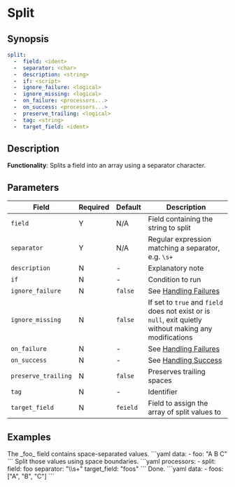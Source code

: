 # Split

## Synopsis

```yaml {2,3}
split:
  -  field: <ident>
  -  separator: <char>
  -  description: <string>
  -  if: <script>
  -  ignore_failure: <logical>
  -  ignore_missing: <logical>
  -  on_failure: <processors...>
  -  on_success: <processors...>
  -  preserve_trailing: <logical>
  -  tag: <string>
  -  target_field: <ident>
```

## Description

**Functionality**: Splits a field into an array using a separator character.

## Parameters

|Field|Required|Default|Description|
|---|---|---|---|
|`field`|Y|N/A|Field containing the string to split|
|`separator`|Y|N/A|Regular expression matching a separator, e.g. `\s+`|
|`description`|N|-|Explanatory note|
|`if`|N|-|Condition to run|
|`ignore_failure`|N|`false`|See [Handling Failures](../handling-failures.mdx)|
|`ignore_missing`|N|`false`|If set to `true` and `field` does not exist or is `null`, exit quietly without making any modifications|
|`on_failure`|N|-|See [Handling Failures](../handling-failures.mdx)|
|`on_success`|N|-|See [Handling Success](../handling-success.mdx)|
|`preserve_trailing`|N|`false`|Preserves trailing spaces|
|`tag`|N|-|Identifier|
|`target_field`|N|`feield`|Field to assign the array of split values to|

## Examples

<Example>
   <Description>
      The _foo_ field contains space-separated values.
   </Description>
   <SampleCode>
      ```yaml
      data:
         - foo: "A B C"
      ```
   </SampleCode>

   <Description>
      Split those values using space boundaries.
   </Description>
   <SampleCode>
      ```yaml
      processors:
         - split:
            field: foo
            separator: "\\s+"
            target_field: "foos"
      ```
   </SampleCode>
   <Description>
      Done.
   </Description>
   <SampleCode>
      ```yaml
      data:
         - foos: ["A", "B", "C"]
      ```
   </SampleCode>
</Example>
